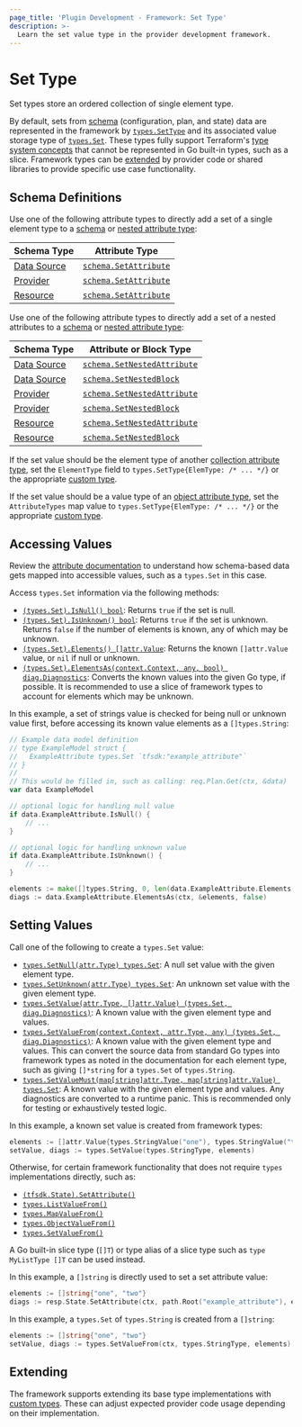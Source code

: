 ```yaml
---
page_title: 'Plugin Development - Framework: Set Type'
description: >-
  Learn the set value type in the provider development framework.
---
```


# Set Type

Set types store an ordered collection of single element type.

By default, sets from [schema](/terraform/plugin/framework/handling-data/schemas) (configuration, plan, and state) data are represented in the framework by [`types.SetType`](https://pkg.go.dev/github.com/hashicorp/terraform-plugin-framework/types#SetType) and its associated value storage type of [`types.Set`](https://pkg.go.dev/github.com/hashicorp/terraform-plugin-framework/types#Set). These types fully support Terraform's [type system concepts](/terraform/plugin/framework/handling-data/terraform-concepts) that cannot be represented in Go built-in types, such as a slice. Framework types can be [extended](#extending) by provider code or shared libraries to provide specific use case functionality.

## Schema Definitions

Use one of the following attribute types to directly add a set of a single element type to a [schema](/terraform/plugin/framework/handling-data/schemas) or [nested attribute type](/terraform/plugin/framework/handling-data/attributes#nested-attribute-types):

| Schema Type | Attribute Type |
|-------------|----------------|
| [Data Source](/terraform/plugin/framework/data-sources) | [`schema.SetAttribute`](https://pkg.go.dev/github.com/hashicorp/terraform-plugin-framework/datasource/schema#SetAttribute) |
| [Provider](/terraform/plugin/framework/provider) | [`schema.SetAttribute`](https://pkg.go.dev/github.com/hashicorp/terraform-plugin-framework/provider/schema#SetAttribute) |
| [Resource](/terraform/plugin/framework/resources) | [`schema.SetAttribute`](https://pkg.go.dev/github.com/hashicorp/terraform-plugin-framework/resource/schema#SetAttribute) |

Use one of the following attribute types to directly add a set of a nested attributes to a [schema](/terraform/plugin/framework/handling-data/schemas) or [nested attribute type](/terraform/plugin/framework/handling-data/attributes#nested-attribute-types):

| Schema Type | Attribute or Block Type |
|-------------|-------------------------|
| [Data Source](/terraform/plugin/framework/data-sources) | [`schema.SetNestedAttribute`](https://pkg.go.dev/github.com/hashicorp/terraform-plugin-framework/datasource/schema#SetNestedAttribute) |
| [Data Source](/terraform/plugin/framework/data-sources) | [`schema.SetNestedBlock`](https://pkg.go.dev/github.com/hashicorp/terraform-plugin-framework/datasource/schema#SetNestedBlock) |
| [Provider](/terraform/plugin/framework/provider) | [`schema.SetNestedAttribute`](https://pkg.go.dev/github.com/hashicorp/terraform-plugin-framework/provider/schema#SetNestedAttribute) |
| [Provider](/terraform/plugin/framework/provider) | [`schema.SetNestedBlock`](https://pkg.go.dev/github.com/hashicorp/terraform-plugin-framework/provider/schema#SetNestedBlock) |
| [Resource](/terraform/plugin/framework/resources) | [`schema.SetNestedAttribute`](https://pkg.go.dev/github.com/hashicorp/terraform-plugin-framework/resource/schema#SetNestedAttribute) |
| [Resource](/terraform/plugin/framework/resources) | [`schema.SetNestedBlock`](https://pkg.go.dev/github.com/hashicorp/terraform-plugin-framework/resource/schema#SetNestedBlock) |

If the set value should be the element type of another [collection attribute type](/terraform/plugin/framework/handling-data/attributes#collection-attribute-types), set the `ElementType` field to `types.SetType{ElemType: /* ... */}` or the appropriate [custom type](#extending).

If the set value should be a value type of an [object attribute type](/terraform/plugin/framework/handling-data/attributes#object-attribute-type), set the `AttributeTypes` map value to `types.SetType{ElemType: /* ... */}` or the appropriate [custom type](#extending).

## Accessing Values

<Tip>

Review the [attribute documentation](/terraform/plugin/framework/handling-data/attributes/set#accessing-values) to understand how schema-based data gets mapped into accessible values, such as a `types.Set` in this case.

</Tip>

Access `types.Set` information via the following methods:

* [`(types.Set).IsNull() bool`](https://pkg.go.dev/github.com/hashicorp/terraform-plugin-framework/types/basetypes#SetValue.IsNull): Returns `true` if the set is null.
* [`(types.Set).IsUnknown() bool`](https://pkg.go.dev/github.com/hashicorp/terraform-plugin-framework/types/basetypes#SetValue.IsUnknown): Returns `true` if the set is unknown. Returns `false` if the number of elements is known, any of which may be unknown.
* [`(types.Set).Elements() []attr.Value`](https://pkg.go.dev/github.com/hashicorp/terraform-plugin-framework/types/basetypes#SetValue.Elements): Returns the known `[]attr.Value` value, or `nil` if null or unknown.
* [`(types.Set).ElementsAs(context.Context, any, bool) diag.Diagnostics`](https://pkg.go.dev/github.com/hashicorp/terraform-plugin-framework/types/basetypes#SetValue.ElementsAs): Converts the known values into the given Go type, if possible. It is recommended to use a slice of framework types to account for elements which may be unknown.

In this example, a set of strings value is checked for being null or unknown value first, before accessing its known value elements as a `[]types.String`:

```go
// Example data model definition
// type ExampleModel struct {
//   ExampleAttribute types.Set `tfsdk:"example_attribute"`
// }
//
// This would be filled in, such as calling: req.Plan.Get(ctx, &data)
var data ExampleModel

// optional logic for handling null value
if data.ExampleAttribute.IsNull() {
    // ...
}

// optional logic for handling unknown value
if data.ExampleAttribute.IsUnknown() {
    // ...
}

elements := make([]types.String, 0, len(data.ExampleAttribute.Elements()))
diags := data.ExampleAttribute.ElementsAs(ctx, &elements, false)
```

## Setting Values

Call one of the following to create a `types.Set` value:

* [`types.SetNull(attr.Type) types.Set`](https://pkg.go.dev/github.com/hashicorp/terraform-plugin-framework/types#SetNull): A null set value with the given element type.
* [`types.SetUnknown(attr.Type) types.Set`](https://pkg.go.dev/github.com/hashicorp/terraform-plugin-framework/types#SetUnknown): An unknown set value with the given element type.
* [`types.SetValue(attr.Type, []attr.Value) (types.Set, diag.Diagnostics)`](https://pkg.go.dev/github.com/hashicorp/terraform-plugin-framework/types#SetValue): A known value with the given element type and values.
* [`types.SetValueFrom(context.Context, attr.Type, any) (types.Set, diag.Diagnostics)`](https://pkg.go.dev/github.com/hashicorp/terraform-plugin-framework/types#SetValueFrom): A known value with the given element type and values. This can convert the source data from standard Go types into framework types as noted in the documentation for each element type, such as giving `[]*string` for a `types.Set` of `types.String`.
* [`types.SetValueMust(map[string]attr.Type, map[string]attr.Value) types.Set`](https://pkg.go.dev/github.com/hashicorp/terraform-plugin-framework/types#SetValueMust): A known value with the given element type and values. Any diagnostics are converted to a runtime panic. This is recommended only for testing or exhaustively tested logic.

In this example, a known set value is created from framework types:

```go
elements := []attr.Value{types.StringValue("one"), types.StringValue("two")}
setValue, diags := types.SetValue(types.StringType, elements)
```

Otherwise, for certain framework functionality that does not require `types` implementations directly, such as:

* [`(tfsdk.State).SetAttribute()`](https://pkg.go.dev/github.com/hashicorp/terraform-plugin-framework/tfsdk#State.SetAttribute)
* [`types.ListValueFrom()`](https://pkg.go.dev/github.com/hashicorp/terraform-plugin-framework/types#ListValueFrom)
* [`types.MapValueFrom()`](https://pkg.go.dev/github.com/hashicorp/terraform-plugin-framework/types#MapValueFrom)
* [`types.ObjectValueFrom()`](https://pkg.go.dev/github.com/hashicorp/terraform-plugin-framework/types#ObjectValueFrom)
* [`types.SetValueFrom()`](https://pkg.go.dev/github.com/hashicorp/terraform-plugin-framework/types#SetValueFrom)

A Go built-in slice type (`[]T`) or type alias of a slice type such as `type MyListType []T` can be used instead.

In this example, a `[]string` is directly used to set a set attribute value:

```go
elements := []string{"one", "two"}
diags := resp.State.SetAttribute(ctx, path.Root("example_attribute"), elements)
```

In this example, a `types.Set` of `types.String` is created from a `[]string`:

```go
elements := []string{"one", "two"}
setValue, diags := types.SetValueFrom(ctx, types.StringType, elements)
```

## Extending

The framework supports extending its base type implementations with [custom types](/terraform/plugin/framework/handling-data/types/custom). These can adjust expected provider code usage depending on their implementation.
